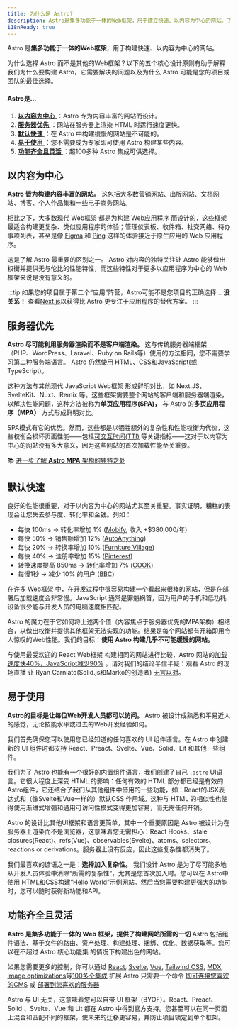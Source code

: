 ```yaml
---
title: 为什么是 Astro?
description: Astro是集多功能于一体的Web框架，用于建立快速、以内容为中心的网站。了解更多。
i18nReady: true
---
```


Astro 是**集多功能于一体的Web框架**，用于构建快速、以内容为中心的网站。

为什么选择 Astro 而不是其他的Web框架？以下的五个核心设计原则有助于解释我们为什么要构建 Astro，它需要解决的问题以及为什么 Astro 可能是您的项目或团队的最佳选择。

#### Astro是...
1. [ **以内容为中心** ](#以内容为中心)：Astro 专为内容丰富的网站而设计。
2. [ **服务器优先** ](#服务器优先)：网站在服务器上渲染 HTML 时运行速度更快。
3. [ **默认快速** ](#默认快速)：在 Astro 中构建缓慢的网站是不可能的。
4. [ **易于使用** ](#易于使用)：您不需要成为专家即可使用 Astro 构建某些内容。
5. [ **功能齐全且灵活** ](#功能齐全且灵活)：超100多种 Astro 集成可供选择。

## 以内容为中心
**Astro 皆为构建内容丰富的网站。** 这包括大多数营销网站、出版网站、文档网站、博客、个人作品集和一些电子商务网站。

相比之下，大多数现代 Web框架 都是为构建 Web应用程序 而设计的，这些框架最适合构建更复杂、类似应用程序的体验；管理仪表板、收件箱、社交网络、待办事项列表，甚至是像 [Figma](https://figma.com) 和 [Ping](https://ping.gg/) 这样的体验接近于原生应用的 Web 应用程序。

这是了解 Astro 最重要的区别之一。 Astro 对内容的独特关注让 Astro 能够做出权衡并提供无与伦比的性能特性，而这些特性对于更多以应用程序为中心的 Web 框架来说是没有意义的。

:::tip
如果您的项目属于第二个“应用”阵营，Astro可能不是您项目的正确选择... **没关系！** 查看[Next.js](https://nextjs.org/)以获得比 Astro 更专注于应用程序的替代方案。
:::




## 服务器优先
**Astro 尽可能利用服务器渲染而不是客户端渲染。** 这与传统服务器端框架（PHP、WordPress、Laravel、Ruby on Rails等）使用的方法相同，您不需要学习第二种服务端语言。 Astro 仍然使用 HTML、CSS和JavaScript(或TypeScript)。

这种方法与其他现代 JavaScript Web框架 形成鲜明对比，如 Next.JS、SvelteKit、Nuxt、Remix 等。这些框架需要整个网站的客户端和服务器端渲染，以解决性能问题，这种方法被称为**单页应用程序(SPA)，** 与 Astro 的**多页应用程序（MPA）** 方式形成鲜明对比。

SPA模式有它的优势。然而，这些都是以牺牲额外的复杂性和性能权衡为代价，这些权衡会损坏页面性能——包括[可交互时间(TTI)](https://web.dev/interactive/) 等关键指标——这对于以内容为中心的网站没有多大意义，因为这些网站的首次加载性能至关重要。

📚 [进一步了解 **Astro MPA** 架构的独特之处](/zh-cn/concepts/mpa-vs-spa/)




## 默认快速
良好的性能很重要，对于以内容为中心的网站尤其至关重要。事实证明，糟糕的表现会让您失去参与度、转化率和金钱。列如：
- 每快 100ms → 转化率增加 1% ([Mobify](https://web.dev/why-speed-matters/), 收入 +$380,000/年)
- 每快 50% → 销售额增加 12% ([AutoAnything](https://www.digitalcommerce360.com/2010/08/19/web-accelerator-revs-conversion-and-sales-autoanything/))
- 每快 20% → 转换率增加 10% ([Furniture Village](https://www.thinkwithgoogle.com/intl/en-gb/marketing-strategies/app-and-mobile/furniture-village-and-greenlight-slash-page-load-times-boosting-user-experience/))
- 每快 40% → 注册率增加 15% ([Pinterest](https://medium.com/pinterest-engineering/driving-user-growth-with-performance-improvements-cfc50dafadd7))
- 转换速度提高 850ms → 转化率增加 7% ([COOK](https://web.dev/why-speed-matters/))
- 每慢1秒 → 减少 10% 的用户 ([BBC](https://www.creativebloq.com/features/how-the-bbc-builds-websites-that-scale))

在许多 Web框架 中，在开发过程中很容易构建一个看起来很棒的网站，但是在部署后加载速度会非常慢。JavaScript 通常是罪魁祸首，因为用户的手机和低功耗设备很少能与开发人员的电脑速度相匹配。

Astro 的魔力在于它如何将上述两个值（内容焦点于服务器优先的MPA架构）相结合，以做出权衡并提供其他框架无法实现的功能。结果是每个网站都有开箱即用令人惊叹的Web性能。我们的目标：**使用 Astro 构建几乎不可能缓慢的网站。**

与使用最受欢迎的 React Web框架 构建相同的网站进行比较，Astro 网站的[加载速度快40%，JavaScript减少90%](https://twitter.com/t3dotgg/status/1437195415439360003) 。请对我们的结论半信半疑：观看 Astro 的现场直播 让 Ryan Carniato(Solid.js和Marko的创造者) [无言以对](https://youtu.be/2ZEMb_H-LYE?t=8163)。



## 易于使用
**Astro的目标是让每位Web开发人员都可以访问。** Astro 被设计成熟悉和平易近人的感觉，无论技能水平或过去的Web开发经验如何。

我们首先确保您可以使用您已经知道的任何喜欢的 UI 组件语言。在 Astro 中创建新的 UI 组件时都支持 React、Preact、Svelte、Vue、Solid、Lit 和其他一些组件。

我们为了 Astro 也能有一个很好的内置组件语言，我们创建了自己 `.astro` UI语言。它很大程度上深受 HTML 的影响：任何有效的 HTML 部分都已经是有效的 Astro组件，它还结合了我们从其他组件中借用的一些功能，如：React的JSX表达式和（像Svelte和Vue一样的）默认CSS 作用域。这种与 HTML 的相似性也使得使用渐进式增强和通用可访问性模式变得更加容易，而无需任何开销。

Astro 的设计比其他UI框架和语言更简单，其中一个重要原因是 Astro 被设计为在服务器上渲染而不是浏览器，这意味着您无需担心：React Hooks、stale closures(React)、refs(Vue)、observables(Svelte)、atoms、selectors、reactions or derivations。服务器上没有反应，因此这些复杂性都消失了。

我们最喜欢的谚语之一是：**选择加入复杂性。** 我们设计 Astro 是为了尽可能多地从开发人员体验中消除“所需的复杂性”，尤其是您首次加入时。您可以在 Astro中使用 HTML和CSS构建“Hello World”示例网站。然后当您需要构建更强大的功能时，您可以随时获得新功能和API。




## 功能齐全且灵活

**Astro 是集多功能于一体的 Web 框架，提供了构建网站所需的一切** Astro 包括组件语法、基于文件的路由、资产处理、构建处理、捆绑、优化、数据获取等。您可以在不超过 Astro 核心功能集 的情况下构建出色的网站。

如果您需要更多的控制，你可以通过 [React](https://www.npmjs.com/package/@astrojs/react), [Svelte](https://www.npmjs.com/package/@astrojs/svelte), [Vue](https://www.npmjs.com/package/@astrojs/vue), [Tailwind CSS](https://www.npmjs.com/package/@astrojs/tailwind), [MDX](https://www.npmjs.com/package/@astrojs/mdx), [image optimizations](https://www.npmjs.com/package/@astrojs/image)等[100多个集成](https://astro.build/integrations/) 扩展 Astro 只需要一个命令 [即可连接您喜欢的CMS](https://astro.build/integrations/) 或 [部署到您喜欢的服务器](/zh-cn/guides/deploy/)

Astro 与 UI 无关，这意味着您可以自带 UI 框架（BYOF）。React、Preact、Solid 、Svelte、Vue 和 Lit 都在 Astro 中得到官方支持。您甚至可以在同一页面上混合和匹配不同的框架，使未来的迁移更容易，并防止项目锁定到单个框架。
